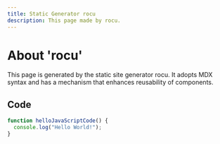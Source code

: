 ```yaml
---
title: Static Generator rocu
description: This page made by rocu.
---
```


# About 'rocu'

This page is generated by the static site generator rocu. It adopts MDX syntax and has a mechanism that enhances reusability of components.

## Code

```js
function helloJavaScriptCode() {
  console.log("Hello World!");
}
```
